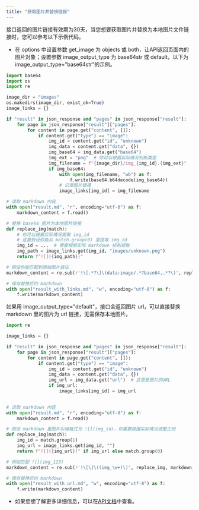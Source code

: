 ```yaml
---
title: "获取图片并替换链接"
---
```


接口返回的图片链接有效期为30天，当您想要获取图片并替换为本地图片文件链接时，您可以参考以下示例代码。

- 在 options 中设置参数 get_image 为 objects 或 both，让API返回页面内的图片对象；设置参数 image_output_type 为 base64str 或 default，以下为image_output_type="base64str"的示例。

```python
import base64
import os
import re

image_dir = "images"
os.makedirs(image_dir, exist_ok=True)
image_links = {}

if "result" in json_response and "pages" in json_response["result"]:
    for page in json_response["result"]["pages"]:
        for content in page.get("content", []):
            if content.get("type") == "image":
                img_id = content.get("id", "unknown")
                img_data = content.get("data", {})
                img_base64 = img_data.get("base64")
                img_ext = "png"  # 你可以根据实际情况判断类型
                img_filename = f"{image_dir}/img_{img_id}.{img_ext}"
                if img_base64:
                    with open(img_filename, "wb") as f:
                        f.write(base64.b64decode(img_base64))
                    # 记录图片链接
                    image_links[img_id] = img_filename

# 读取 markdown 内容
with open("result.md", "r", encoding="utf-8") as f:
    markdown_content = f.read()

# 替换 base64 图片为本地图片链接
def replace_img(match):
    # 你可以根据实际情况提取 img_id
    # 这里假设你能从 match.group(0) 里提取 img_id
    img_id = ...  # 需要根据实际 markdown 结构提取
    img_path = image_links.get(img_id, "images/unknown.png")
    return f"![]({img_path})"

# 假设你能匹配到原始图片语法
markdown_content = re.sub(r'!\[.*?\]\(data:image/.*?base64,.*?\)', replace_img, markdown_content)

# 保存替换后的 markdown
with open("result_with_links.md", "w", encoding="utf-8") as f:
    f.write(markdown_content)
```

如果用 image_output_type="default"，接口会返回图片 url，可以直接替换 markdown 里的图片为 url 链接，无需保存本地图片。

```python
import re

image_links = {}

if "result" in json_response and "pages" in json_response["result"]:
    for page in json_response["result"]["pages"]:
        for content in page.get("content", []):
            if content.get("type") == "image":
                img_id = content.get("id", "unknown")
                img_data = content.get("data", {})
                img_url = img_data.get("url")  # 这里是图片的URL
                if img_url:
                    image_links[img_id] = img_url
                    

# 读取 markdown 内容
with open("result.md", "r", encoding="utf-8") as f:
    markdown_content = f.read()

# 假设 markdown 里图片引用格式为 ![](img_id)，你需要根据实际情况调整正则
def replace_img(match):
    img_id = match.group(1)
    img_url = image_links.get(img_id, "")
    return f"![]({img_url})" if img_url else match.group(0)

# 例如匹配 ![](img_123)
markdown_content = re.sub(r'!\[\]\((img_\w+)\)', replace_img, markdown_content)

# 保存替换后的 markdown
with open("result_with_url.md", "w", encoding="utf-8") as f:
    f.write(markdown_content)
```

- 如果您想了解更多详细信息，可以在[API文档](/api-reference/endpoint/parse)中查看。